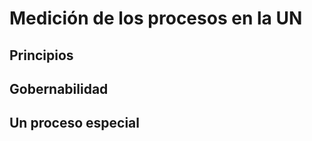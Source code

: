 # Medición de los procesos en la UN {#indicadoresUN}

## Principios
## Gobernabilidad
## Un proceso especial